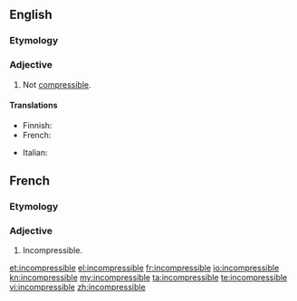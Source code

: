 ==English==

===Etymology===
{{prefix|in|compressible}}

===Adjective===
{{en-adj|-}}

# Not [[compressible]].

====Translations====
{{trans-top|not compressible}}
* Finnish: {{t|fi|puristumaton}}
* French: {{t|fr|incompressible}}
{{trans-mid}}
* Italian: {{t|it|incomprimibile}}
{{trans-bottom}}

==French==

===Etymology===
{{prefix|in|compressible}}

===Adjective===
{{fr-adj|mf}}

# Incompressible.

[[et:incompressible]]
[[el:incompressible]]
[[fr:incompressible]]
[[io:incompressible]]
[[kn:incompressible]]
[[my:incompressible]]
[[ta:incompressible]]
[[te:incompressible]]
[[vi:incompressible]]
[[zh:incompressible]]